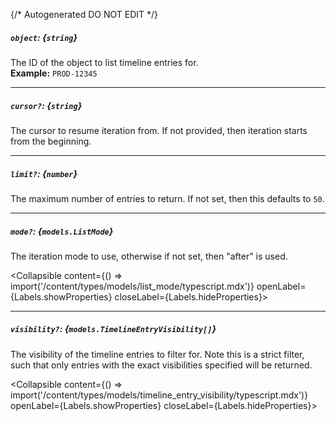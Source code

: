 {/* Autogenerated DO NOT EDIT  */}

##### `object`: *{`string`}*
The ID of the object to list timeline entries for.
<br/>
**Example:** `PROD-12345`

---
##### `cursor?`: *{`string`}*
The cursor to resume iteration from. If not provided, then iteration
starts from the beginning.


---
##### `limit?`: *{`number`}*
The maximum number of entries to return. If not set, then this
defaults to `50`.


---
##### `mode?`: *{`models.ListMode`}*
The iteration mode to use, otherwise if not set, then "after" is
used.

<Collapsible content={() => import('/content/types/models/list_mode/typescript.mdx')} openLabel={Labels.showProperties} closeLabel={Labels.hideProperties}>
</Collapsible>

---
##### `visibility?`: *{`models.TimelineEntryVisibility[]`}*
The visibility of the timeline entries to filter for. Note this is a
strict filter, such that only entries with the exact visibilities
specified will be returned.

<Collapsible content={() => import('/content/types/models/timeline_entry_visibility/typescript.mdx')} openLabel={Labels.showProperties} closeLabel={Labels.hideProperties}>
</Collapsible>


